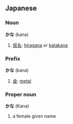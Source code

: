 ==Japanese==
===Noun===
'''かな''' (kana)

# [[仮名]]: [[hiragana]] or [[katakana]]

===Prefix===
'''かな''' (kana)

# [[金]]: [[metal]]

===Proper noun===
'''かな''' (Kana)

# a female given name